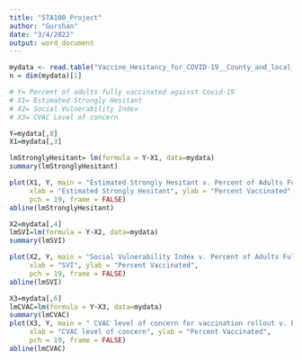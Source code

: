 ```yaml
---
title: "STA100_Project"
author: "Gurshan"
date: "3/4/2022"
output: word_document
---
```


```r
mydata <- read.table("Vaccine_Hesitancy_for_COVID-19__County_and_local_estimates.txt", header=T, sep="\t")
n = dim(mydata)[1]

# Y= Percent of adults fully vaccinated against Covid-19
# X1= Estimated Strongly Hesitant
# X2= Social Vulnerability Index
# X3= CVAC Level of concern

Y=mydata[,8]
X1=mydata[,3]

lmStronglyHesitant= lm(formula = Y~X1, data=mydata)
summary(lmStronglyHesitant)

plot(X1, Y, main = "Estimated Strongly Hesitant v. Percent of Adults Fully Vaccinated",
     xlab = "Estimated Strongly Hesitant", ylab = "Percent Vaccinated",
     pch = 19, frame = FALSE)
abline(lmStronglyHesitant)

X2=mydata[,4]
lmSVI=lm(formula = Y~X2, data=mydata)
summary(lmSVI)

plot(X2, Y, main = "Social Vulnerability Index v. Percent of Adults Fully Vaccinated",
     xlab = "SVI", ylab = "Percent Vaccinated",
     pch = 19, frame = FALSE)
abline(lmSVI)

X3=mydata[,6]
lmCVAC=lm(formula = Y~X3, data=mydata)
summary(lmCVAC)
plot(X3, Y, main = " CVAC level of concern for vaccination rollout v. Percent of Adults Fully Vaccinated",
     xlab = "CVAC level of concern", ylab = "Percent Vaccinated",
     pch = 19, frame = FALSE)
abline(lmCVAC)

```



